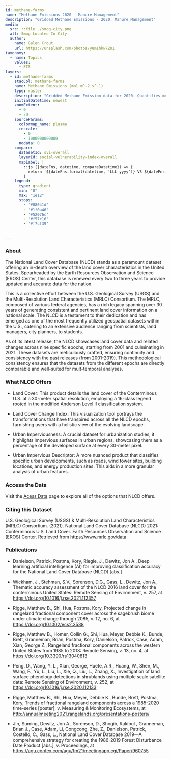 ---
id: methane-farms
name: "Methane Emissions 2020 - Manure Management"
description: "Gridded Methane Emissions - 2020: Manure Management"
media:
  src: ::file ./smog-city.png
  alt: Smog Located In City.
  author:
    name: Galen Crout
    url: https://unsplash.com/photos/y8mIhkw7ZUI
taxonomy:
  - name: Topics
    values:
      - EIS
layers:
  - id: methane-farms
    stacCol: methane-farms
    name: Methane Emissions (mol m^-2 s^-1)
    type: raster
    description: "Gridded Methane Emission data for 2020. Quantifies methane in unites of mol per sq. meter per sec. Measurement of the flux methane into atmosphere from different anthropogenic sources. For this case, measures methane from manure management."
    initialDatetime: newest
    zoomExtent:
      - 0
      - 20
    sourceParams:
      colormap_name: plasma
      rescale:
        - 0
        - 1000000000000
      nodata: 0
    compare:
      datasetId: svi-overall
      layerId: social-vulnerability-index-overall
      mapLabel: |
        ::js ({dateFns, datetime, compareDatetime}) => {
          return `${dateFns.format(datetime, 'LLL yyyy')} VS ${dateFns.format(compareDatetime, 'LLL yyyy')}`;
        }
    legend:
      type: gradient
      min: "0"
      max: "1e12"
      stops:
        - '#08041d'
        - '#1f0a46'
        - '#52076c'
        - '#f57c16'
        - '#f7cf39'

  
---

<Block>
  <Prose>

  ### About

  The National Land Cover Database (NLCD) stands as a paramount dataset offering an in-depth overview of the land cover characteristics in the United States. Spearheaded by the Earth Resources Observation and Science (EROS) Center, this database is renewed every two to three years to provide updated and accurate data for the nation.

  This is a collective effort between the U.S. Geological Survey (USGS) and the Multi-Resolution Land Characteristics (MRLC) Consortium. The MRLC, composed of various federal agencies, has a rich legacy spanning over 30 years of generating consistent and pertinent land cover information on a national scale. The NLCD is a testament to their dedication and has emerged as one of the most frequently utilized geospatial datasets within the U.S., catering to an extensive audience ranging from scientists, land managers, city planners, to students.

  As of its latest release, the NLCD showcases land cover data and related changes across nine specific epochs, starting from 2001 and culminating in 2021. These datasets are meticulously crafted, ensuring continuity and consistency with the past releases (from 2001-2019). This methodological consistency ensures that the datasets from the different epochs are directly comparable and well-suited for mult-temporal analyses.

  ### What NLCD Offers

  * Land Cover: This product details the land cover of the Conterminous U.S. at a 30-meter spatial resolution, employing a 16-class legend rooted in the modified Anderson Level II classification system.

  * Land Cover Change Index: This visualization tool portrays the transformations that have transpired across all the NLCD epochs, furnishing users with a holistic view of the evolving landscape.

  * Urban Imperviousness: A crucial dataset for urbanization studies, it highlights impervious surfaces in urban regions, showcasing them as a percentage of the developed surface at every 30-meter pixel.

  * Urban Impervious Descriptor: A more nuanced product that classifies specific urban developments, such as roads, wind tower sites, building locations, and energy production sites. This aids in a more granular analysis of urban features.

  ### Access the Data

  Visit the [Acess Data](https://www.mrlc.gov/data) page to explore all of the options that NLCD offers.

  ### Citing this Dataset

  U.S. Geological Survey (USGS) & Multi-Resolution Land Characteristics (MRLC) Consortium. (2021). National Land Cover Database (NLCD) 2021: Conterminous U.S. Land Cover. Earth Resources Observation and Science (EROS) Center. Retrieved from https://www.mrlc.gov/data

  ### Publications

  * Danielson, Patrick, Postma, Kory, Riegle, J., Dewitz, Jon A., Deep learning artificial intelligence (AI) for improving classification accuracy for the National Land Cover Database (NLCD) [abs.]

  * Wickham, J., Stehman, S.V., Sorenson, D.G., Gass, L., Dewitz, Jon A., Thematic accuracy assessment of the NLCD 2016 land cover for the conterminous United States: Remote Sensing of Environment, v. 257, at https://doi.org/10.1016/j.rse.2021.112357

  * Rigge, Matthew B., Shi, Hua, Postma, Kory, Projected change in rangeland fractional component cover across the sagebrush biome under climate change through 2085, v. 12, no. 6, at https://doi.org/10.1002/ecs2.3538

  * Rigge, Matthew B., Homer, Collin G., Shi, Hua, Meyer, Debbie K., Bunde, Brett, Granneman, Brian, Postma, Kory, Danielson, Patrick, Case, Adam, Xian, George Z., Rangeland fractional components across the western United States from 1985 to 2018: Remote Sensing, v. 13, no. 4, at https://doi.org/10.3390/rs13040813

  * Peng, D., Wang, Y. L., Xian, George, Huete, A.R., Huang, W., Shen, M., Wang, F., Yu, L., Liu, L., Xie, Q., Liu, L., Zhang, X., Investigation of land surface phenology detections in shrublands using multiple scale satellite data: Remote Sensing of Environment, v. 252, at https://doi.org/10.1016/j.rse.2020.112133

  * Rigge, Matthew B., Shi, Hua, Meyer, Debbie K., Bunde, Brett, Postma, Kory, Trends of fractional rangeland components across a 1985-2020 time-series [poster], v. Measuring & Monitoring Ecosystems, at http://annualmeeting2021.rangelands.org/presentations-posters/

  * Jin, Suming, Dewitz, Jon A., Sorenson, D., Shogib, Rakibul , Granneman, Brian J., Case, Adam, Li, Congcong, Zhe, Z., Danielson, Patrick, Costello, C., Gass, L., National Land Cover Database 2019—A comprehensive strategy for creating the 1986-2019 Forest Disturbance Date Product [abs.], v. Proceedings, at https://agu.confex.com/agu/fm21/meetingapp.cgi/Paper/960755

  </Prose>
</Block>